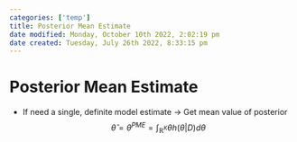 ```yaml
---
categories: ['temp']
title: Posterior Mean Estimate
date modified: Monday, October 10th 2022, 2:02:19 pm
date created: Tuesday, July 26th 2022, 8:33:15 pm
---
```


# Posterior Mean Estimate
- If need a single, definite model estimate -> Get mean value of posterior $$\hat \theta = \theta^{PME} = \int_{\mathbb{R}^{K}}\theta h(\theta|D)d\theta$$



